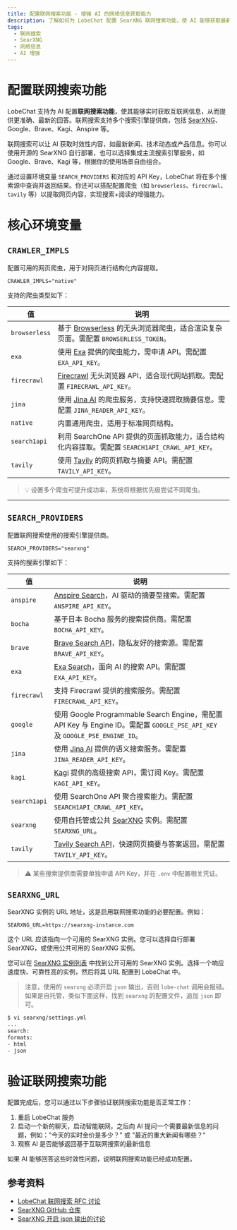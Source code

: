```yaml
---
title: 配置联网搜索功能 - 增强 AI 的网络信息获取能力
description: 了解如何为 LobeChat 配置 SearXNG 联网搜索功能，使 AI 能够获取最新的网络信息。
tags:
  - 联网搜索
  - SearXNG
  - 网络信息
  - AI 增强
---
```


# 配置联网搜索功能

LobeChat 支持为 AI 配置**联网搜索功能**，使其能够实时获取互联网信息，从而提供更准确、最新的回答。联网搜索支持多个搜索引擎提供商，包括 [SearXNG](https://github.com/searxng/searxng)、Google、Brave、Kagi、Anspire 等。

<Callout type="info">
  联网搜索可以让 AI 获取时效性内容，如最新新闻、技术动态或产品信息。你可以使用开源的 SearXNG 自行部署，也可以选择集成主流搜索引擎服务，如 Google、Brave、Kagi 等，根据你的使用场景自由组合。
</Callout>

通过设置环境变量 `SEARCH_PROVIDERS` 和对应的 API Key，LobeChat 将在多个搜索源中查询并返回结果。你还可以搭配配置爬虫（如 `browserless`、`firecrawl`、`tavily` 等）以提取网页内容，实现搜索+阅读的增强能力。

# 核心环境变量

## `CRAWLER_IMPLS`

配置可用的网页爬虫，用于对网页进行结构化内容提取。

```env
CRAWLER_IMPLS="native"
```

支持的爬虫类型如下：

| 值 | 说明 |
| - | - |
| `browserless` | 基于 [Browserless](https://www.browserless.io/) 的无头浏览器爬虫，适合渲染复杂页面。需配置 `BROWSERLESS_TOKEN`。 |
| `exa` | 使用 [Exa](https://exa.ai/) 提供的爬虫能力，需申请 API。需配置 `EXA_API_KEY`。 |
| `firecrawl` | [Firecrawl](https://firecrawl.dev/) 无头浏览器 API，适合现代网站抓取。需配置 `FIRECRAWL_API_KEY`。 |
| `jina` | 使用 [Jina AI](https://jina.ai/) 的爬虫服务，支持快速提取摘要信息。需配置 `JINA_READER_API_KEY`。 |
| `native` | 内置通用爬虫，适用于标准网页结构。 |
| `search1api` | 利用 SearchOne API 提供的页面抓取能力，适合结构化内容提取。需配置 `SEARCH1API_CRAWL_API_KEY`。 |
| `tavily` | 使用 [Tavily](https://www.tavily.com/) 的网页抓取与摘要 API。需配置 `TAVILY_API_KEY`。 |

> 💡 设置多个爬虫可提升成功率，系统将根据优先级尝试不同爬虫。

---

## `SEARCH_PROVIDERS`

配置联网搜索使用的搜索引擎提供商。

```env
SEARCH_PROVIDERS="searxng"
```

支持的搜索引擎如下：

| 值 | 说明 |
| - | - |
| `anspire` | [Anspire Search](https://anspire.ai/)，AI 驱动的摘要型搜索。需配置 `ANSPIRE_API_KEY`。 |
| `bocha` | 基于日本 Bocha 服务的搜索提供商。需配置 `BOCHA_API_KEY`。 |
| `brave` | [Brave Search API](https://search.brave.com/help/api)，隐私友好的搜索源。需配置 `BRAVE_API_KEY`。 |
| `exa` | [Exa Search](https://exa.ai/)，面向 AI 的搜索 API。需配置 `EXA_API_KEY`。 |
| `firecrawl` | 支持 Firecrawl 提供的搜索服务。需配置 `FIRECRAWL_API_KEY`。 |
| `google` | 使用 Google Programmable Search Engine，需配置 API Key 与 Engine ID。需配置 `GOOGLE_PSE_API_KEY` 及 `GOOGLE_PSE_ENGINE_ID`。 |
| `jina` | 使用 [Jina AI](https://jina.ai/) 提供的语义搜索服务。需配置 `JINA_READER_API_KEY`。 |
| `kagi` | [Kagi](https://kagi.com/) 提供的高级搜索 API，需订阅 Key。需配置 `KAGI_API_KEY`。 |
| `search1api` | 使用 SearchOne API 聚合搜索能力。需配置 `SEARCH1API_CRAWL_API_KEY`。 |
| `searxng` | 使用自托管或公共 [SearXNG](https://searx.space/) 实例。需配置 `SEARXNG_URL`。 |
| `tavily` | [Tavily Search API](https://www.tavily.com/)，快速网页摘要与答案返回。需配置 `TAVILY_API_KEY`。 |

> ⚠️ 某些搜索提供商需要单独申请 API Key，并在 `.env` 中配置相关凭证。

## `SEARXNG_URL`

SearXNG 实例的 URL 地址，这是启用联网搜索功能的必要配置。例如：

```shell
SEARXNG_URL=https://searxng-instance.com
```

这个 URL 应该指向一个可用的 SearXNG 实例。您可以选择自行部署 SearXNG，或使用公共可用的 SearXNG 实例。

您可以在 [SearXNG 实例列表](https://searx.space/) 中找到公开可用的 SearXNG 实例。选择一个响应速度快、可靠性高的实例，然后将其 URL 配置到 LobeChat 中。

> 注意，使用的 `searxng` 必须开启 `json` 输出，否则 `lobe-chat` 调用会报错。如果是自托管，类似下面这样，找到 `searxng` 的配置文件，追加 `json` 即可。

```bash
$ vi searxng/settings.yml
...
search:
formats:
- html
- json
```

# 验证联网搜索功能

配置完成后，您可以通过以下步骤验证联网搜索功能是否正常工作：

1. 重启 LobeChat 服务
2. 启动一个新的聊天，启动智能联网，之后向 AI 提问一个需要最新信息的问题，例如："今天的实时金价是多少？" 或 "最近的重大新闻有哪些？"
3. 观察 AI 是否能够返回基于互联网搜索的最新信息

如果 AI 能够回答这些时效性问题，说明联网搜索功能已经成功配置。

## 参考资料

- [LobeChat 联网搜索 RFC 讨论](https://github.com/lobehub/lobe-chat/discussions/6447)
- [SearXNG GitHub 仓库](https://github.com/searxng/searxng)
- [SearXNG 开启 json 输出的讨论](https://github.com/searxng/searxng/discussions/3542)

